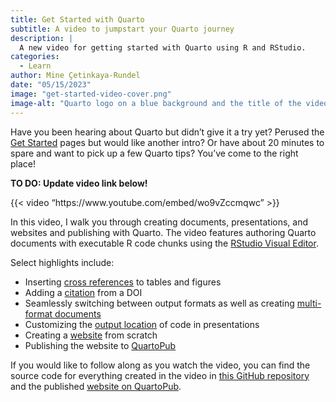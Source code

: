 ```yaml
---
title: Get Started with Quarto
subtitle: A video to jumpstart your Quarto journey
description: |
  A new video for getting started with Quarto using R and RStudio.
categories:
  - Learn
author: Mine Çetinkaya-Rundel
date: "05/15/2023"
image: "get-started-video-cover.png"
image-alt: "Quarto logo on a blue background and the title of the video - Get started with Quarto"
---
```


Have you been hearing about Quarto but didn't give it a try yet? Perused the [Get Started](/docs/get-started/) pages but would like another intro? Or have about 20 minutes to spare and want to pick up a few Quarto tips? You've come to the right place!

**TO DO: Update video link below!**

{{< video "https://www.youtube.com/embed/wo9vZccmqwc" >}}

In this video, I walk you through creating documents, presentations, and websites and publishing with Quarto. The video features authoring Quarto documents with executable R code chunks using the [RStudio Visual Editor](/docs/visual-editor/).

Select highlights include:

-   Inserting [cross references](/docs/authoring/cross-references.html) to tables and figures
-   Adding a [citation](/docs/visual-editor/technical.html#citations) from a DOI
-   Seamlessly switching between output formats as well as creating [multi-format documents](/docs/output-formats/html-multi-format.html)
-   Customizing the [output location](/docs/presentations/revealjs/#output-location) of code in presentations
-   Creating a [website](/docs/websites/) from scratch
-   Publishing the website to [QuartoPub](/docs/publishing/quarto-pub.html)

If you would like to follow along as you watch the video, you can find the source code for everything created in the video in [this GitHub repository](https://github.com/mine-cetinkaya-rundel/get-started-quarto) and the published [website on QuartoPub](https://mine.quarto.pub/welcome-to-quarto/).
